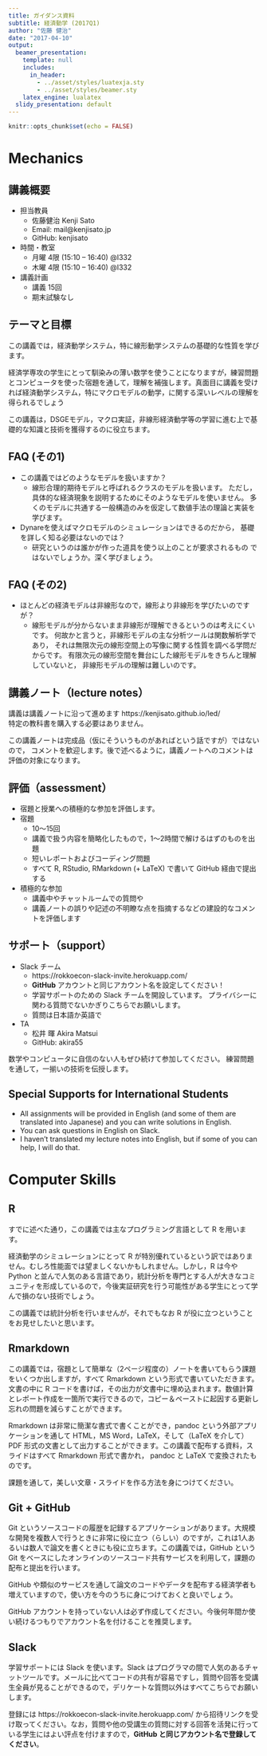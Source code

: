 ```yaml
---
title: ガイダンス資料
subtitle: 経済動学 (2017Q1)
author: "佐藤 健治"
date: "2017-04-10"
output:
  beamer_presentation:
    template: null
    includes:
      in_header:
        - ../asset/styles/luatexja.sty
        - ../asset/styles/beamer.sty
    latex_engine: lualatex
  slidy_presentation: default
---
```


```r
knitr::opts_chunk$set(echo = FALSE)
```

# Mechanics

## 講義概要

- 担当教員
    - 佐藤健治 Kenji Sato
    - Email: mail@kenjisato.jp
    - GitHub: kenjisato
- 時間・教室
    - 月曜 4限 (15:10 -- 16:40) @I332
    - 木曜 4限 (15:10 -- 16:40) @I332
- 講義計画
    - 講義 15回
    - 期末試験なし

## テーマと目標

この講義では，経済動学システム，特に線形動学システムの基礎的な性質を学びます。

経済学専攻の学生にとって馴染みの薄い数学を使うことになりますが，練習問題とコンピュータを使った宿題を通して，理解を補強します。真面目に講義を受ければ経済動学システム，特にマクロモデルの動学，に関する深いレベルの理解を得られるでしょう

この講義は，DSGEモデル，マクロ実証，非線形経済動学等の学習に進む上で基礎的な知識と技術を獲得するのに役立ちます。


## FAQ (その1)

- この講義ではどのようなモデルを扱いますか？
    - 線形合理的期待モデルと呼ばれるクラスのモデルを扱います。
      ただし，具体的な経済現象を説明するためにそのようなモデルを使いません。
      多くのモデルに共通する一般構造のみを仮定して数値手法の理論と実装を学びます。
- Dynareを使えばマクロモデルのシミュレーションはできるのだから，
  基礎を詳しく知る必要はないのでは？
    - 研究というのは誰かが作った道具を使う以上のことが要求されるもの
      ではないでしょうか。深く学びましょう。
      
## FAQ (その2)

- ほとんどの経済モデルは非線形なので，線形より非線形を学びたいのですが？
    - 線形モデルが分からないまま非線形が理解できるというのは考えにくいです。
      何故かと言うと，非線形モデルの主な分析ツールは関数解析学であり，
      それは無限次元の線形空間上の写像に関する性質を調べる学問だからです。
      有限次元の線形空間を舞台にした線形モデルをきちんと理解していないと，
      非線形モデルの理解は難しいのです。


## 講義ノート（lecture notes）

講義は講義ノートに沿って進めます https://kenjisato.github.io/led/  
特定の教科書を購入する必要はありません。

この講義ノートは完成品（仮にそういうものがあればという話ですが）ではないので，
コメントを歓迎します。後で述べるように，講義ノートへのコメントは評価の対象になります。


## 評価（assessment）

- 宿題と授業への積極的な参加を評価します。
- 宿題
    - 10〜15回
    - 講義で扱う内容を簡略化したもので，1〜2時間で解けるはずのものを出題
    - 短いレポートおよびコーディング問題
    - すべて R, RStudio, RMarkdown (+ LaTeX) で書いて GitHub 経由で提出する
- 積極的な参加
    - 講義中やチャットルームでの質問や
    - 講義ノートの誤りや記述の不明瞭な点を指摘するなどの建設的なコメントを評価します

## サポート（support）

- Slack チーム
    - https://rokkoecon-slack-invite.herokuapp.com/
    - **GitHub** アカウントと同じアカウント名を設定してください！
    - 学習サポートのための Slack チームを開設しています。
      プライバシーに関わる質問でないかぎりこちらでお願いします。
    - 質問は日本語か英語で
- TA
    - 松井 暉 Akira Matsui
    - GitHub: akira55

数学やコンピュータに自信のない人もぜひ続けて参加してください。
練習問題を通して，一揃いの技術を伝授します。


## Special Supports for International Students

- All assignments will be provided in English (and some of them are 
  translated into Japanese) and you can write solutions in English. 
- You can ask questions in English on Slack.
- I haven't translated my lecture notes into English, but if some of you 
  can help, I will do that.
  

# Computer Skills

## R

すでに述べた通り，この講義では主なプログラミング言語として R を用います。

経済動学のシミュレーションにとって R が特別優れているという訳ではありません。むしろ性能面では望ましくないかもしれません。しかし，R は今や Python と並んで人気のある言語であり，統計分析を専門とする人が大きなコミュニティを形成しているので，今後実証研究を行う可能性がある学生にとって学んで損のない技術でしょう。

この講義では統計分析を行いませんが，それでもなお R が役に立つということをお見せしたいと思います。


## Rmarkdown

この講義では，宿題として簡単な（2ページ程度の）ノートを書いてもらう課題をいくつか出しますが，すべて Rmarkdown という形式で書いていただきます。文書の中に R コードを書けば，その出力が文書中に埋め込まれます。数値計算とレポート作成を一箇所で実行できるので，コピー＆ペーストに起因する更新し忘れの問題を減らすことができます。

Rmarkdown は非常に簡潔な書式で書くことができ，pandoc という外部アプリケーションを通して HTML，MS Word，LaTeX，そして（LaTeX を介して）PDF 形式の文書として出力することができます。この講義で配布する資料，スライドはすべて Rmarkdown 形式で書かれ， pandoc と LaTeX で変換されたものです。

課題を通して，美しい文章・スライドを作る方法を身につけてください。

## Git + GitHub

Git というソースコードの履歴を記録するアプリケーションがあります。大規模な開発を複数人で行うときに非常に役に立つ（らしい）のですが，これは1人あるいは数人で論文を書くときにも役に立ちます。この講義では，GitHub という Git をベースにしたオンラインのソースコード共有サービスを利用して，課題の配布と提出を行います。

GitHub や類似のサービスを通して論文のコードやデータを配布する経済学者も増えていますので，使い方を今のうちに身につけておくと良いでしょう。

GitHub アカウントを持っていない人は必ず作成してください。今後何年間か使い続けるつもりでアカウント名を付けることを推奨します。

## Slack 

学習サポートには Slack を使います。Slack はプログラマの間で人気のあるチャットツールです。メールに比べてコードの共有が容易ですし，質問や回答を受講生全員が見ることができるので，デリケートな質問以外はすべてこちらでお願いします。

登録には https://rokkoecon-slack-invite.herokuapp.com/ から招待リンクを受け取ってください。なお，質問や他の受講生の質問に対する回答を活発に行っている学生にはよい評点を付けますので，**GitHub と同じアカウント名で登録してください**。



